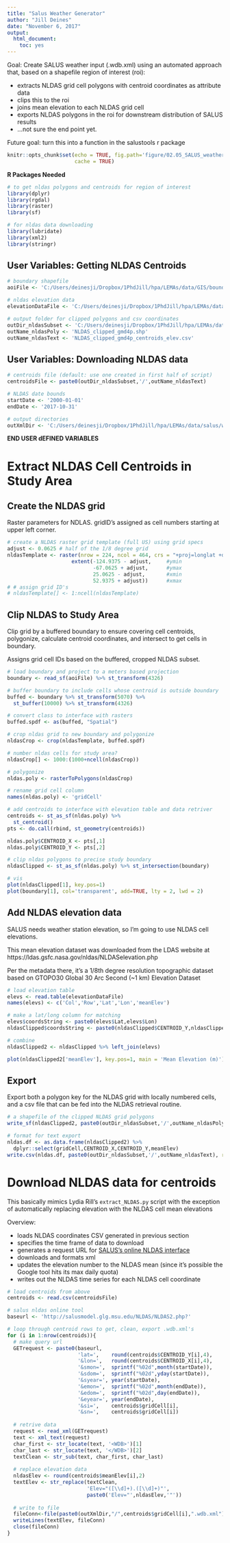 ```yaml
---
title: "Salus Weather Generator"
author: "Jill Deines"
date: "November 6, 2017"
output: 
  html_document:
    toc: yes
---
```


Goal: Create SALUS weather input (.wdb.xml) using an automated approach that, based on a shapefile region of interest (roi): 

* extracts NLDAS grid cell polygons with centroid coordinates as attribute data
* clips this to the roi
* joins mean elevation to each NLDAS grid cell
* exports NLDAS polygons in the roi for downstream distribution of SALUS results
* ...not sure the end point yet.

Future goal: turn this into a function in the salustools r package


```r
knitr::opts_chunk$set(echo = TRUE, fig.path='figure/02.05_SALUS_weather/',
                      cache = TRUE)
```

**R Packages Needed**

```r
# to get nldas polygons and centroids for region of interest
library(dplyr)
library(rgdal)
library(raster)
library(sf)

# for nldas data downloading
library(lubridate)
library(xml2)
library(stringr)
```

## User Variables: Getting NLDAS Centroids

```r
# boundary shapefile 
aoiFile <- 'C:/Users/deinesji/Dropbox/1PhdJill/hpa/LEMAs/data/GIS/boundaries/GMD4_plus.shp'

# nldas elevation data
elevationDataFile <- 'C:/Users/deinesji/Dropbox/1PhdJill/hpa/LEMAs/data/salus/weather/nldas_Jill/nldas_elevationLookup/NLDAS_meanElevationDataset_meters.txt'

# output folder for clipped polygons and csv coordinates
outDir_nldasSubset <- 'C:/Users/deinesji/Dropbox/1PhdJill/hpa/LEMAs/data/salus/weather/nldas_Jill/nldas_centroidExtract'
outName_nldasPoly <- 'NLDAS_clipped_gmd4p.shp'
outName_nldasText <- 'NLDAS_clipped_gmd4p_centroids_elev.csv'
```

## User Variables: Downloading NLDAS data 

```r
# centroids file (default: use one created in first half of script)
centroidsFile <- paste0(outDir_nldasSubset,'/',outName_nldasText)

# NLDAS date bounds
startDate <- '2000-01-01'
endDate <- '2017-10-31'

# output directories
outXmlDir <- 'C:/Users/deinesji/Dropbox/1PhdJill/hpa/LEMAs/data/salus/weather/nldas_Jill/nldas_wdb_xmls_gmd4p'
```

**END USER dEFINED VARIABLES**

# Extract NLDAS Cell Centroids in Study Area

## Create the NLDAS grid
Raster parameters for NDLAS. gridID's assigned as cell numbers starting at upper left corner.

```r
# create a NLDAS raster grid template (full US) using grid specs
adjust <- 0.0625 # half of the 1/8 degree grid
nldasTemplate <- raster(nrow = 224, ncol = 464, crs = "+proj=longlat +datum=WGS84",
                     extent(-124.9375 - adjust,     #ymin
                            -67.0625 + adjust,      #ymax
                            25.0625 - adjust,       #xmin
                            52.9375 + adjust))      #xmax
# # assign grid ID's
# nldasTemplate[] <- 1:ncell(nldasTemplate)
```

## Clip NLDAS to Study Area
Clip grid by a buffered boundary to ensure covering cell centroids, polygonize, calculate centroid coordinates, and intersect to get cells in boundary.

Assigns grid cell IDs based on the buffered, cropped NLDAS subset.

```r
# load boundary and project to a meters based projection
boundary <- read_sf(aoiFile) %>% st_transform(4326)

# buffer boundary to include cells whose centroid is outside boundary
buffed <- boundary %>% st_transform(5070) %>% 
  st_buffer(10000) %>% st_transform(4326)

# convert class to interface with rasters
buffed.spdf <- as(buffed, "Spatial")

# crop nldas grid to new boundary and polygonize
nldasCrop <- crop(nldasTemplate, buffed.spdf)

# number nldas cells for study area?
nldasCrop[] <- 1000:(1000+ncell(nldasCrop))

# polygonize
nldas.poly <- rasterToPolygons(nldasCrop)

# rename grid cell column
names(nldas.poly) <- 'gridCell'

# add centroids to interface with elevation table and data retriver
centroids <- st_as_sf(nldas.poly) %>% 
  st_centroid() 
pts <- do.call(rbind, st_geometry(centroids))

nldas.poly$CENTROID_X <- pts[,1]
nldas.poly$CENTROID_Y <- pts[,2]

# clip nldas polygons to precise study boundary
nldasClipped <- st_as_sf(nldas.poly) %>% st_intersection(boundary)

# vis
plot(nldasClipped[1], key.pos=1)
plot(boundary[1], col='transparent', add=TRUE, lty = 2, lwd = 2)
```


## Add NLDAS elevation data 
SALUS needs weather station elevation, so I'm going to use NLDAS cell elevations.

This mean elevation dataset was downloaded from the LDAS website at https://ldas.gsfc.nasa.gov/nldas/NLDASelevation.php

Per the metadata there, it's a 1/8th degree resolution topographic dataset based on GTOPO30 Global 30 Arc Second (~1 km) Elevation Dataset

```r
# load elevation table
elevs <- read.table(elevationDataFile)
names(elevs) <- c('Col','Row','Lat','Lon','meanElev')

# make a lat/long column for matching
elevs$coordsString <- paste0(elevs$Lat,elevs$Lon)
nldasClipped$coordsString <- paste0(nldasClipped$CENTROID_Y,nldasClipped$CENTROID_X)

# combine
nldasClipped2 <- nldasClipped %>% left_join(elevs) 

plot(nldasClipped2['meanElev'], key.pos=1, main = 'Mean Elevation (m)')
```

## Export
Export both a polygon key for the NLDAS grid with locally numbered cells, and a csv file that can be fed into the NLDAS retrieval routine.

```r
# a shapefile of the clipped NLDAS grid polygons
write_sf(nldasClipped2, paste0(outDir_nldasSubset,'/',outName_nldasPoly))

# format for text export
nldas.df <- as.data.frame(nldasClipped2) %>%
  dplyr::select(gridCell,CENTROID_X,CENTROID_Y,meanElev)
write.csv(nldas.df, paste0(outDir_nldasSubset,'/',outName_nldasText), row.names=FALSE)
```

# Download NLDAS data for centroids
This basically mimics Lydia Rill's `extract_NLDAS.py` script with the exception of automatically replacing elevation with the NLDAS cell mean elevations

Overview:

* loads NLDAS coordinates CSV generated in previous section
* specifies the time frame of data to download
* generates a request URL for [SALUS's online NLDAS interface](http://salusmodel.glg.msu.edu/NLDAS/) 
* downloads and formats xml
* updates the elevation number to the NLDAS mean (since it's possible the Google tool hits its max daily quota) 
* writes out the NLDAS time series for each NLDAS cell coordinate


```r
# load centroids from above
centroids <- read.csv(centroidsFile)

# salus nldas online tool 
baseurl <- 'http://salusmodel.glg.msu.edu/NLDAS/NLDAS2.php?'

# loop through centroid rows to get, clean, export .wdb.xml's
for (i in 1:nrow(centroids)){
  # make query url
  GETrequest <- paste0(baseurl,
                       'lat=',    round(centroids$CENTROID_Y[i],4),
                       '&lon=',   round(centroids$CENTROID_X[i],4),
                       '&smon=',  sprintf("%02d",month(startDate)),
                       '&sdom=',  sprintf("%02d",yday(startDate)),
                       '&syear=', year(startDate),
                       '&emon=',  sprintf("%02d",month(endDate)),
                       '&edom=',  sprintf("%02d",day(endDate)),
                       '&eyear=', year(endDate),
                       '&si=',    centroids$gridCell[i],
                       '&sn=',    centroids$gridCell[i])
  
  # retrive data
  request <- read_xml(GETrequest)
  text <- xml_text(request)
  char_first <- str_locate(text, '<WDB>')[1] 
  char_last <- str_locate(text, '</WDB>')[2]
  textClean <- str_sub(text, char_first, char_last)
  
  # replace elevation data
  nldasElev <- round(centroids$meanElev[i],2)
  textElev <- str_replace(textClean,
                          'Elev="([\\d]+).([\\d]+)"',
                          paste0('Elev="',nldasElev,'"'))
  
  # write to file
  fileConn<-file(paste0(outXmlDir,"/",centroids$gridCell[i],".wdb.xml"))
  writeLines(textElev, fileConn)
  close(fileConn)
}

```

